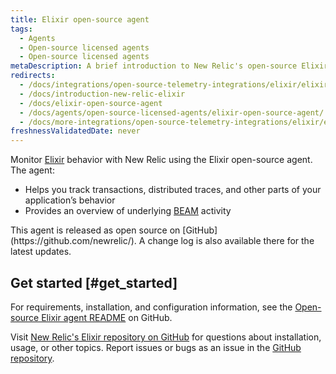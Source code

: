 ```yaml
---
title: Elixir open-source agent
tags:
  - Agents
  - Open-source licensed agents
  - Open-source licensed agents
metaDescription: A brief introduction to New Relic's open-source Elixir agent.
redirects:
  - /docs/integrations/open-source-telemetry-integrations/elixir/elixir-open-source-agent
  - /docs/introduction-new-relic-elixir
  - /docs/elixir-open-source-agent
  - /docs/agents/open-source-licensed-agents/elixir-open-source-agent/
  - /docs/more-integrations/open-source-telemetry-integrations/elixir/elixir-open-source-agent
freshnessValidatedDate: never
---
```


Monitor [Elixir](https://github.com/newrelic/elixir_agent) behavior with New Relic using the Elixir open-source agent. The agent:

* Helps you track transactions, distributed traces, and other parts of your application’s behavior
* Provides an overview of underlying [BEAM](http://erlang.org/faq/implementations.html#idp32950544) activity

<Callout variant="tip">
  This agent is released as open source on [GitHub](https://github.com/newrelic/). A change log is also available there for the latest updates.
</Callout>

## Get started [#get_started]

For requirements, installation, and configuration information, see the [Open-source Elixir agent README](https://github.com/newrelic/elixir_agent/blob/master/README.md) on GitHub.

Visit [New Relic's Elixir repository on GitHub](https://github.com/newrelic/elixir_agent) for questions about installation, usage, or other topics. Report issues or bugs as an issue in the [GitHub repository](https://github.com/newrelic/elixir_agent/issues).

<InstallFeedback />
